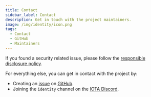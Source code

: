 ```yaml
---
title: Contact
sidebar_label: Contact
description: Get in touch with the project maintainers.
image: /img/identity/icon.png
tags:
  - Contact
  - GitHub
  - Maintainers
---
```


If you found a security related issue, please follow the [responsible disclosure policy](https://github.com/iotaledger/identity.rs/security/policy).

For everything else, you can get in contact with the project by:

- Creating an [issue](https://github.com/iotaledger/identity.rs/issues/new/choose) on [GitHub](https://github.com/iotaledger/identity.rs).
- Joining the `identity` channel on the [IOTA Discord](https://discord.iota.org/).
